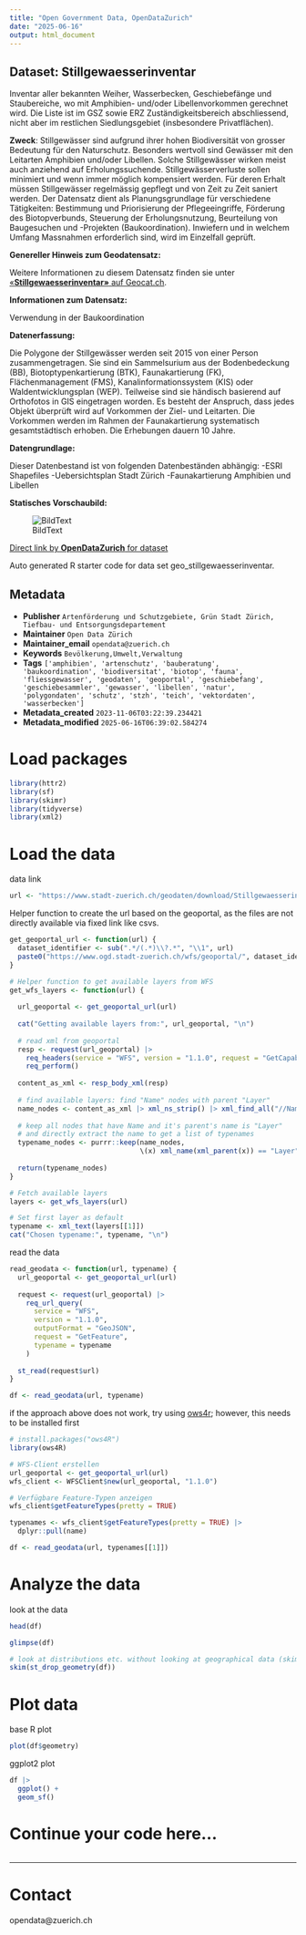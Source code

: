 ```yaml
---
title: "Open Government Data, OpenDataZurich"
date: "2025-06-16"
output: html_document
---
```


## Dataset: Stillgewaesserinventar

Inventar aller bekannten Weiher, Wasserbecken, Geschiebefänge und Staubereiche, wo mit Amphibien- und/oder Libellenvorkommen gerechnet wird. Die Liste ist im GSZ sowie ERZ Zuständigkeitsbereich abschliessend, nicht aber im restlichen Siedlungsgebiet (insbesondere Privatflächen).

**Zweck**: Stillgewässer sind aufgrund ihrer hohen Biodiversität von grosser Bedeutung für den Naturschutz. Besonders wertvoll sind Gewässer mit den Leitarten Amphibien und/oder Libellen. Solche Stillgewässer wirken meist auch anziehend auf Erholungssuchende. Stillgewässerverluste sollen minimiert und wenn immer möglich kompensiert werden. Für deren Erhalt müssen Stillgewässer regelmässig gepflegt und von Zeit zu Zeit saniert werden. 
Der Datensatz dient als Planungsgrundlage für verschiedene Tätigkeiten: Bestimmung und Priorisierung der Pflegeeingriffe, Förderung des Biotopverbunds, Steuerung der Erholungsnutzung, Beurteilung von Baugesuchen und -Projekten (Baukoordination). Inwiefern und in welchem Umfang Massnahmen erforderlich sind, wird im Einzelfall geprüft.

**Genereller Hinweis zum Geodatensatz:**


Weitere Informationen zu diesem Datensatz finden sie unter [«**Stillgewaesserinventar»** auf Geocat.ch](https://www.geocat.ch/geonetwork/srv/ger/catalog.search#/metadata/68a6d8f1-851c-4d6f-b490-7efb9eb3da88).				
			   

**Informationen zum Datensatz:**

Verwendung in der Baukoordination

**Datenerfassung:**

Die Polygone der Stillgewässer werden seit 2015 von einer Person zusammengetragen. Sie sind ein Sammelsurium aus der Bodenbedeckung (BB), Biotoptypenkartierung (BTK), Faunakartierung (FK), Flächenmanagement (FMS), Kanalinformationssystem (KIS) oder Waldentwicklungsplan (WEP). Teilweise sind sie händisch basierend auf Orthofotos in GIS eingetragen worden. Es besteht der Anspruch, dass jedes Objekt überprüft wird auf Vorkommen der Ziel- und Leitarten. Die Vorkommen werden im Rahmen der Faunakartierung systematisch gesamtstädtisch erhoben. Die Erhebungen dauern 10 Jahre.

**Datengrundlage:**

Dieser Datenbestand ist von folgenden Datenbeständen abhängig:
-ESRI Shapefiles 
-Uebersichtsplan Stadt Zürich
-Faunakartierung Amphibien und Libellen

**Statisches Vorschaubild:**

![BildText](https://www.gis.stadt-zuerich.ch/zueriplan_docs/geocat/68a6d8f1-851c-4d6f-b490-7efb9eb3da88.png)



[Direct link by **OpenDataZurich** for dataset](https://data.stadt-zuerich.ch/dataset/geo_stillgewaesserinventar)

Auto generated R starter code for data set geo_stillgewaesserinventar.

## Metadata

- **Publisher** `Artenförderung und Schutzgebiete, Grün Stadt Zürich, Tiefbau- und Entsorgungsdepartement`
- **Maintainer** `Open Data Zürich`
- **Maintainer_email** `opendata@zuerich.ch`
- **Keywords** `Bevölk­erung,Umwelt,Ver­walt­ung`
- **Tags** `['amphibien', 'artenschutz', 'bauberatung', 'baukoordination', 'biodiversitat', 'biotop', 'fauna', 'fliessgewasser', 'geodaten', 'geoportal', 'geschiebefang', 'geschiebesammler', 'gewasser', 'libellen', 'natur', 'polygondaten', 'schutz', 'stzh', 'teich', 'vektordaten', 'wasserbecken']`
- **Metadata_created** `2023-11-06T03:22:39.234421`
- **Metadata_modified** `2025-06-16T06:39:02.584274`


# Load packages

```r
library(httr2)
library(sf)
library(skimr)
library(tidyverse)
library(xml2)
```

# Load the data

data link
```r
url <- "https://www.stadt-zuerich.ch/geodaten/download/Stillgewaesserinventar?format=geojson_link"
```


Helper function to create the url based on the geoportal, as the files are not directly available via fixed link like csvs.
```r
get_geoportal_url <- function(url) {
  dataset_identifier <- sub(".*/(.*)\\?.*", "\\1", url)
  paste0("https://www.ogd.stadt-zuerich.ch/wfs/geoportal/", dataset_identifier)
}
```

```r
# Helper function to get available layers from WFS
get_wfs_layers <- function(url) {
  
  url_geoportal <- get_geoportal_url(url)
  
  cat("Getting available layers from:", url_geoportal, "\n")
  
  # read xml from geoportal
  resp <- request(url_geoportal) |> 
    req_headers(service = "WFS", version = "1.1.0", request = "GetCapabilities") |> 
    req_perform()
  
  content_as_xml <- resp_body_xml(resp)
  
  # find available layers: find "Name" nodes with parent "Layer"
  name_nodes <- content_as_xml |> xml_ns_strip() |> xml_find_all("//Name")
  
  # keep all nodes that have Name and it's parent's name is "Layer"
  # and directly extract the name to get a list of typenames
  typename_nodes <- purrr::keep(name_nodes,
                                \(x) xml_name(xml_parent(x)) == "Layer")
  
  return(typename_nodes)
}

# Fetch available layers
layers <- get_wfs_layers(url)

# Set first layer as default
typename <- xml_text(layers[[1]])
cat("Chosen typename:", typename, "\n")
```

read the data
```r
read_geodata <- function(url, typename) {
  url_geoportal <- get_geoportal_url(url)
  
  request <- request(url_geoportal) |>
    req_url_query(
      service = "WFS",
      version = "1.1.0",
      outputFormat = "GeoJSON",
      request = "GetFeature",
      typename = typename
    )
  
  st_read(request$url)
}

df <- read_geodata(url, typename)
```

if the approach above does not work, try using [ows4r](https://eblondel.github.io/ows4R/); however, this needs to be installed first
```r
# install.packages("ows4R")
library(ows4R)

# WFS-Client erstellen
url_geoportal <- get_geoportal_url(url)
wfs_client <- WFSClient$new(url_geoportal, "1.1.0")

# Verfügbare Feature-Typen anzeigen
wfs_client$getFeatureTypes(pretty = TRUE)

typenames <- wfs_client$getFeatureTypes(pretty = TRUE) |> 
  dplyr::pull(name)

df <- read_geodata(url, typenames[[1]])
```

# Analyze the data

look at the data
```r
head(df)
```

```r
glimpse(df)
```

```r
# look at distributions etc. without looking at geographical data (skim cannot deal with geometries)
skim(st_drop_geometry(df))
```

# Plot data

base R plot
```r
plot(df$geometry)
```

ggplot2 plot
```r
df |>
  ggplot() +
  geom_sf()
```

# Continue your code here...

```r

```

------------------------------------------------------------------------

# Contact

opendata@zuerich.ch
